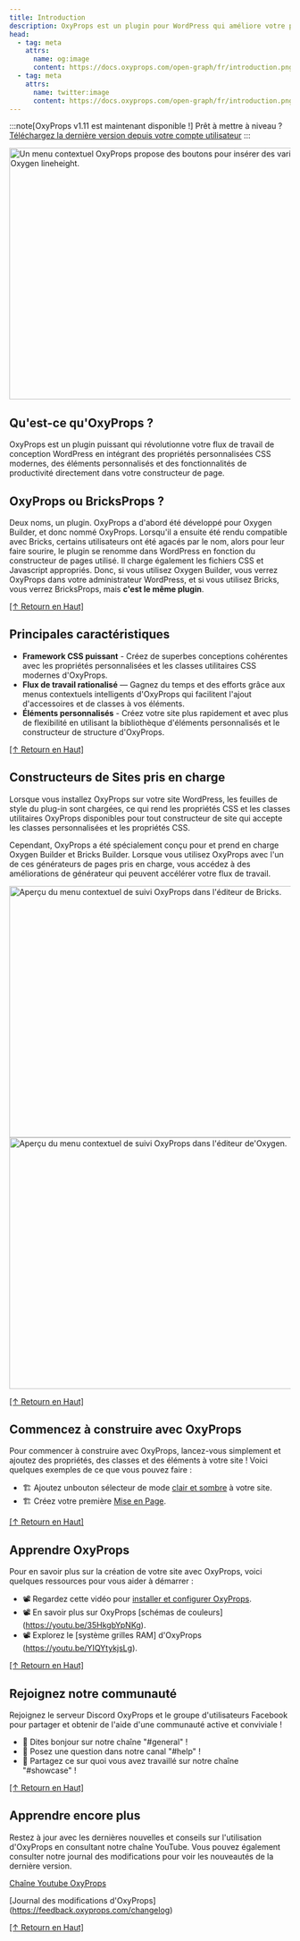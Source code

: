 ```yaml
---
title: Introduction
description: OxyProps est un plugin pour WordPress qui améliore votre processus de travail en intégrant in framework CSS moderne construit sur les propriétés CSS personnalisées et des outils de productivité dans votre constructeur de site.
head:
  - tag: meta
    attrs:
      name: og:image
      content: https://docs.oxyprops.com/open-graph/fr/introduction.png
  - tag: meta
    attrs:
      name: twitter:image
      content: https://docs.oxyprops.com/open-graph/fr/introduction.png
---
```



:::note[OxyProps v1.11 est maintenant disponible !]
Prêt à mettre à niveau ? [Téléchargez la dernière version depuis votre compte utilisateur](https://oxyprops.com/my-account/)
:::

<Image
      src={oxyLeading}
      alt="Un menu contextuel OxyProps propose des boutons pour insérer des variables CSS et des mots clés CSS dans le champ de saisie Oxygen lineheight."
      format="avif"
      quality="mid"
      width="900"
      height="450"
    />

## Qu'est-ce qu'OxyProps ?

OxyProps est un plugin puissant qui révolutionne votre flux de travail de conception WordPress en intégrant des propriétés personnalisées CSS modernes, des éléments personnalisés et des fonctionnalités de productivité directement dans votre constructeur de page.

## OxyProps ou BricksProps ?

Deux noms, un plugin. OxyProps a d'abord été développé pour Oxygen Builder, et donc nommé OxyProps. Lorsqu'il a ensuite été rendu compatible avec Bricks, certains utilisateurs ont été agacés par le nom, alors pour leur faire sourire, le plugin se renomme dans WordPress en fonction du constructeur de pages utilisé. Il charge également les fichiers CSS et Javascript appropriés. Donc, si vous utilisez Oxygen Builder, vous verrez OxyProps dans votre administrateur WordPress, et si vous utilisez Bricks, vous verrez BricksProps, mais **c'est le même plugin**.

[[↑ Retourn en Haut]](#_top)

## Principales caractéristiques

- **Framework CSS puissant** - Créez de superbes conceptions cohérentes avec les propriétés personnalisées et les classes utilitaires CSS modernes d'OxyProps.
- **Flux de travail rationalisé** — Gagnez du temps et des efforts grâce aux menus contextuels intelligents d'OxyProps qui facilitent l'ajout d'accessoires et de classes à vos éléments.
- **Éléments personnalisés** - Créez votre site plus rapidement et avec plus de flexibilité en utilisant la bibliothèque d'éléments personnalisés et le constructeur de structure d'OxyProps.

[[↑ Retourn en Haut]](#_top)

## Constructeurs de Sites pris en charge

Lorsque vous installez OxyProps sur votre site WordPress, les feuilles de style du plug-in sont chargées, ce qui rend les propriétés CSS et les classes utilitaires OxyProps disponibles pour tout constructeur de site qui accepte les classes personnalisées et les propriétés CSS.

Cependant, OxyProps a été spécialement conçu pour et prend en charge Oxygen Builder et Bricks Builder. Lorsque vous utilisez OxyProps avec l'un de ces générateurs de pages pris en charge, vous accédez à des améliorations de générateur qui peuvent accélérer votre flux de travail.

<Tabs>
  <TabItem label="Bricks">
    <Image
      src={brxTracking}
      alt="Aperçu du menu contextuel de suivi OxyProps dans l'éditeur de Bricks."
      format="avif"
      quality="mid"
      width="900"
      height="450"
    />
  </TabItem>
  <TabItem label="Oxygen">
    <Image
      src={oxyLeading}
      alt="Aperçu du menu contextuel de suivi OxyProps dans l'éditeur de'Oxygen."
      format="avif"
      quality="mid"
      width="900"
      height="450"
    />
  </TabItem>
</Tabs>


[[↑ Retourn en Haut]](#\_top)

## Commencez à construire avec OxyProps

Pour commencer à construire avec OxyProps, lancez-vous simplement et ajoutez des propriétés, des classes et des éléments à votre site ! Voici quelques exemples de ce que vous pouvez faire :

- 🏗️ Ajoutez unbouton sélecteur de mode [clair et sombre](/features/custom-elements/) à votre site.
- 🏗️ Créez votre première [Mise en Page](/fr/framework/layouts/).


[[↑ Retourn en Haut]](#\_top)

## Apprendre OxyProps

Pour en savoir plus sur la création de votre site avec OxyProps, voici quelques ressources pour vous aider à démarrer :

- 📽 Regardez cette vidéo pour [installer et configurer OxyProps](https://youtu.be/WffqhZojpYY).
- 📽 En savoir plus sur OxyProps [schémas de couleurs] (https://youtu.be/35HkgbYpNKg).
- 📽 Explorez le [système grilles RAM] d'OxyProps (https://youtu.be/YIQYtykjsLg).


[[↑ Retourn en Haut]](#\_top)

## Rejoignez notre communauté

Rejoignez le serveur Discord OxyProps et le groupe d'utilisateurs Facebook pour partager et obtenir de l'aide d'une communauté active et conviviale !

- 💬 Dites bonjour sur notre chaîne "#general" !
- 💬 Posez une question dans notre canal "#help" !
- 💬 Partagez ce sur quoi vous avez travaillé sur notre chaîne "#showcase" !


[[↑ Retourn en Haut]](#\_top)

## Apprendre encore plus

Restez à jour avec les dernières nouvelles et conseils sur l'utilisation d'OxyProps en consultant notre chaîne YouTube. Vous pouvez également consulter notre journal des modifications pour voir les nouveautés de la dernière version.

[Chaîne Youtube OxyProps](https://www.youtube.com/channel/UCKxy30xZGZlCEF23R7Y5hYA/)

[Journal des modifications d'OxyProps] (https://feedback.oxyprops.com/changelog)

[[↑ Retourn en Haut]](#\_top)
